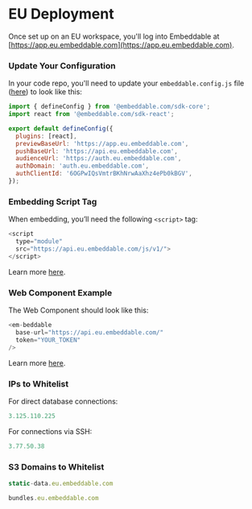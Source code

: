 # EU Deployment

Once set up on an EU workspace, you'll log into Embeddable at [https://app.eu.embeddable.com](https://app.eu.embeddable.com).

### Update Your Configuration

In your code repo, you'll need to update your `embeddable.config.js` file ([here](https://github.com/embeddable-hq/vanilla-components/blob/main/embeddable.config.js)) to look like this:

```js
import { defineConfig } from '@embeddable.com/sdk-core';
import react from '@embeddable.com/sdk-react';

export default defineConfig({
  plugins: [react],
  previewBaseUrl: 'https://app.eu.embeddable.com',
  pushBaseUrl: 'https://api.eu.embeddable.com',
  audienceUrl: 'https://auth.eu.embeddable.com',
  authDomain: 'auth.eu.embeddable.com',
  authClientId: '6OGPwIQsVmtrBKhNrwAaXhz4ePb0kBGV',
});
```

### Embedding Script Tag

When embedding, you’ll need the following `<script>` tag:

```js
<script 
  type="module" 
  src="https://api.eu.embeddable.com/js/v1/">
</script>
```

Learn more [here](/deployment/embedding).

### Web Component Example

The Web Component should look like this:

```js
<em-beddable 
  base-url="https://api.eu.embeddable.com/"
  token="YOUR_TOKEN"
/>
```

Learn more [here](/deployment/embedding).

### IPs to Whitelist

For direct database connections:

```js
3.125.110.225
```

For connections via SSH:

```js
3.77.50.38
```

### S3 Domains to Whitelist

```js
static-data.eu.embeddable.com
```
```js
bundles.eu.embeddable.com
```